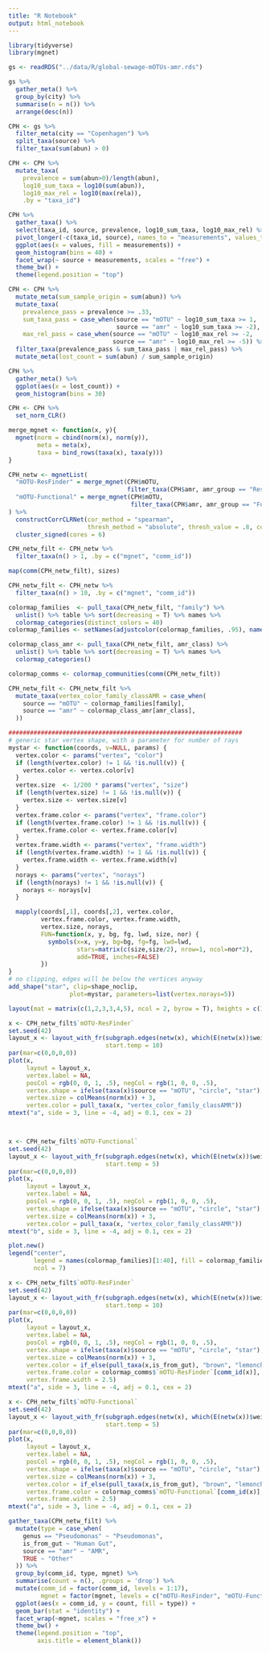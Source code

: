 ---
title: "R Notebook"
output: html_notebook
---

```{r}
library(tidyverse)
library(mgnet)
```

```{r}
gs <- readRDS("../data/R/global-sewage-mOTUs-amr.rds")
```

```{r}
gs %>%
  gather_meta() %>%
  group_by(city) %>%
  summarise(n = n()) %>%
  arrange(desc(n))
```

```{r}
CPH <- gs %>%
  filter_meta(city == "Copenhagen") %>%
  split_taxa(source) %>%
  filter_taxa(sum(abun) > 0)

CPH <- CPH %>%
  mutate_taxa(
    prevalence = sum(abun>0)/length(abun),
    log10_sum_taxa = log10(sum(abun)),
    log10_max_rel = log10(max(rela)),
    .by = "taxa_id")

CPH %>%
  gather_taxa() %>%
  select(taxa_id, source, prevalence, log10_sum_taxa, log10_max_rel) %>%
  pivot_longer(-c(taxa_id, source), names_to = "measurements", values_to = "values") %>%
  ggplot(aes(x = values, fill = measurements)) +
  geom_histogram(bins = 40) +
  facet_wrap(~ source + measurements, scales = "free") +
  theme_bw() +
  theme(legend.position = "top")
```

```{r}
CPH <- CPH %>%
  mutate_meta(sum_sample_origin = sum(abun)) %>%
  mutate_taxa(
    prevalence_pass = prevalence >= .33,
    sum_taxa_pass = case_when(source == "mOTU" ~ log10_sum_taxa >= 1,
                              source == "amr" ~ log10_sum_taxa >= -2),
    max_rel_pass = case_when(source == "mOTU" ~ log10_max_rel >= -2,
                             source == "amr" ~ log10_max_rel >= -5)) %>%
  filter_taxa(prevalence_pass & sum_taxa_pass | max_rel_pass) %>%
  mutate_meta(lost_count = sum(abun) / sum_sample_origin)

CPH %>%
  gather_meta() %>%
  ggplot(aes(x = lost_count)) +
  geom_histogram(bins = 30)
```

```{r}
CPH <- CPH %>%
  set_norm_CLR()
```

```{r}
merge_mgnet <- function(x, y){
  mgnet(norm = cbind(norm(x), norm(y)),
        meta = meta(x),
        taxa = bind_rows(taxa(x), taxa(y)))
}

CPH_netw <- mgnetList(
  "mOTU-ResFinder" = merge_mgnet(CPH$mOTU,
                                 filter_taxa(CPH$amr, amr_group == "Resfinder")),
  "mOTU-Functional" = merge_mgnet(CPH$mOTU,
                                  filter_taxa(CPH$amr, amr_group == "Functional"))
) %>%
  constructCorrCLRNet(cor_method = "spearman",
                      thresh_method = "absolute", thresh_value = .8, cores = 6) %>%
  cluster_signed(cores = 6)
```

```{r}
CPH_netw_filt <- CPH_netw %>%
  filter_taxa(n() > 1, .by = c("mgnet", "comm_id"))

map(comm(CPH_netw_filt), sizes)

CPH_netw_filt <- CPH_netw %>%
  filter_taxa(n() > 10, .by = c("mgnet", "comm_id"))
```

```{r}
colormap_families  <- pull_taxa(CPH_netw_filt, "family") %>%
  unlist() %>% table %>% sort(decreasing = T) %>% names %>%
  colormap_categories(distinct_colors = 40)
colormap_families <- setNames(adjustcolor(colormap_families, .95), names(colormap_families))

colormap_class_amr <- pull_taxa(CPH_netw_filt, amr_class) %>%
  unlist() %>% table %>% sort(decreasing = T) %>% names %>%
  colormap_categories()

colormap_comms <- colormap_communities(comm(CPH_netw_filt))

CPH_netw_filt <- CPH_netw_filt %>%
  mutate_taxa(vertex_color_family_classAMR = case_when(
    source == "mOTU" ~ colormap_families[family],
    source == "amr" ~ colormap_class_amr[amr_class],
  )) 
```

```{r}
#################################################################
# generic star vertex shape, with a parameter for number of rays
mystar <- function(coords, v=NULL, params) {
  vertex.color <- params("vertex", "color")
  if (length(vertex.color) != 1 && !is.null(v)) {
    vertex.color <- vertex.color[v]
  }
  vertex.size  <- 1/200 * params("vertex", "size")
  if (length(vertex.size) != 1 && !is.null(v)) {
    vertex.size <- vertex.size[v]
  }
  vertex.frame.color <- params("vertex", "frame.color")
  if (length(vertex.frame.color) != 1 && !is.null(v)) {
    vertex.frame.color <- vertex.frame.color[v]
  }
  vertex.frame.width <- params("vertex", "frame.width")
  if (length(vertex.frame.width) != 1 && !is.null(v)) {
    vertex.frame.width <- vertex.frame.width[v]
  }
  norays <- params("vertex", "norays")
  if (length(norays) != 1 && !is.null(v)) {
    norays <- norays[v]
  }

  mapply(coords[,1], coords[,2], vertex.color, 
         vertex.frame.color, vertex.frame.width,
         vertex.size, norays,
         FUN=function(x, y, bg, fg, lwd, size, nor) {
           symbols(x=x, y=y, bg=bg, fg=fg, lwd=lwd,
                   stars=matrix(c(size,size/2), nrow=1, ncol=nor*2),
                   add=TRUE, inches=FALSE)
         })
}
# no clipping, edges will be below the vertices anyway
add_shape("star", clip=shape_noclip,
                 plot=mystar, parameters=list(vertex.norays=5))
```

```{r, fig.width=12, fig.height=14}
layout(mat = matrix(c(1,2,3,3,4,5), ncol = 2, byrow = T), heights = c(1,.2,1))

x <- CPH_netw_filt$`mOTU-ResFinder`
set.seed(42)
layout_x <- layout_with_fr(subgraph.edges(netw(x), which(E(netw(x))$weight>0)), 
                           start.temp = 10)
par(mar=c(0,0,0,0))
plot(x,
     layout = layout_x,
     vertex.label = NA,
     posCol = rgb(0, 0, 1, .5), negCol = rgb(1, 0, 0, .5),
     vertex.shape = ifelse(taxa(x)$source == "mOTU", "circle", "star"),
     vertex.size = colMeans(norm(x)) + 3,
     vertex.color = pull_taxa(x, "vertex_color_family_classAMR"))
mtext("a", side = 3, line = -4, adj = 0.1, cex = 2) 



x <- CPH_netw_filt$`mOTU-Functional`
set.seed(42)
layout_x <- layout_with_fr(subgraph.edges(netw(x), which(E(netw(x))$weight>0)), 
                           start.temp = 5)
par(mar=c(0,0,0,0))
plot(x,
     layout = layout_x,
     vertex.label = NA,
     posCol = rgb(0, 0, 1, .5), negCol = rgb(1, 0, 0, .5),
     vertex.shape = ifelse(taxa(x)$source == "mOTU", "circle", "star"),
     vertex.size = colMeans(norm(x)) + 3,
     vertex.color = pull_taxa(x, "vertex_color_family_classAMR"))
mtext("b", side = 3, line = -4, adj = 0.1, cex = 2) 

plot.new()
legend("center",
       legend = names(colormap_families)[1:40], fill = colormap_families[1:40],
       ncol = 7)

x <- CPH_netw_filt$`mOTU-ResFinder`
set.seed(42)
layout_x <- layout_with_fr(subgraph.edges(netw(x), which(E(netw(x))$weight>0)), 
                           start.temp = 10)
par(mar=c(0,0,0,0))
plot(x,
     layout = layout_x,
     vertex.label = NA,
     posCol = rgb(0, 0, 1, .5), negCol = rgb(1, 0, 0, .5),
     vertex.shape = ifelse(taxa(x)$source == "mOTU", "circle", "star"),
     vertex.size = colMeans(norm(x)) + 3,
     vertex.color = if_else(pull_taxa(x,is_from_gut), "brown", "lemonchiffon"),
     vertex.frame.color = colormap_comms$`mOTU-ResFinder`[comm_id(x)],
     vertex.frame.width = 2.5)
mtext("a", side = 3, line = -4, adj = 0.1, cex = 2) 

x <- CPH_netw_filt$`mOTU-Functional`
set.seed(42)
layout_x <- layout_with_fr(subgraph.edges(netw(x), which(E(netw(x))$weight>0)), 
                           start.temp = 5)
par(mar=c(0,0,0,0))
plot(x,
     layout = layout_x,
     vertex.label = NA,
     posCol = rgb(0, 0, 1, .5), negCol = rgb(1, 0, 0, .5),
     vertex.shape = ifelse(taxa(x)$source == "mOTU", "circle", "star"),
     vertex.size = colMeans(norm(x)) + 3,
     vertex.color = if_else(pull_taxa(x,is_from_gut), "brown", "lemonchiffon"),
     vertex.frame.color = colormap_comms$`mOTU-Functional`[comm_id(x)],
     vertex.frame.width = 2.5)
mtext("a", side = 3, line = -4, adj = 0.1, cex = 2) 
```

```{r}
gather_taxa(CPH_netw_filt) %>%
  mutate(type = case_when(
    genus == "Pseudomonas" ~ "Pseudomonas",
    is_from_gut ~ "Human Gut",
    source == "amr" ~ "AMR",
    TRUE ~ "Other"
  )) %>%
  group_by(comm_id, type, mgnet) %>%
  summarise(count = n(), .groups = 'drop') %>%
  mutate(comm_id = factor(comm_id, levels = 1:17),
         mgnet = factor(mgnet, levels = c("mOTU-ResFinder", "mOTU-Functional"))) %>%
  ggplot(aes(x = comm_id, y = count, fill = type)) +
  geom_bar(stat = "identity") +
  facet_wrap(~mgnet, scales = "free_x") +
  theme_bw() +
  theme(legend.position = "top",
        axis.title = element_blank()) 
  
```


